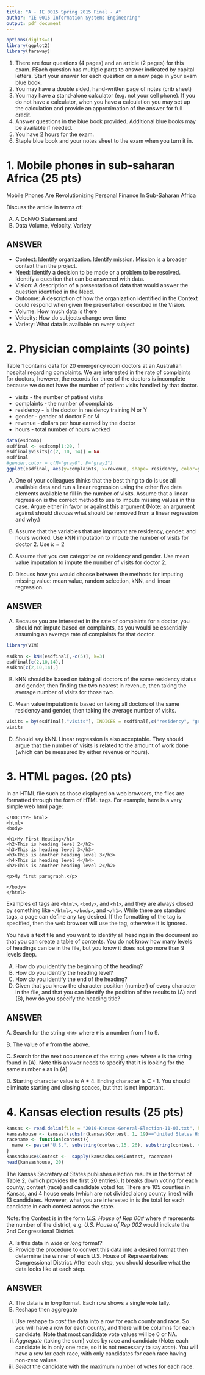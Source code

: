 ```yaml
---
title: "A - IE 0015 Spring 2015 Final - A"
author: "IE 0015 Information Systems Engineering"
output: pdf_document
---
```


```r
options(digits=1)
library(ggplot2)
library(faraway)
```

1.  There are four questions (4 pages) and an article (2 pages) for this exam.  FEach question has multiple parts to answer indicated by capital letters. Start your answer for each question on a new page in your exam blue book.
2.  You may have a double sided, hand-written page of notes (crib sheet)
3.  You may have a stand-alone calculator (e.g. not your cell phone). If you do not have a calculator, when you have a calculation you may set up the calculation and provide an approximation of the answer for full credit.
4.  Answer questions in the blue book provided. Additional blue books may be available if needed.
5.  You have 2 hours for the exam.
6.  Staple blue book and your notes sheet to the exam when you turn it in.

# 1.  Mobile phones in sub-saharan Africa (25 pts)

Mobile Phones Are Revolutionizing Personal Finance In Sub-Saharan Africa

Discuss the article in terms of:

A.  A CoNVO Statement and 
B.  Data Volume, Velocity, Variety


ANSWER
--------

-  Context:  Identify organization. Identify mission.  Mission is a broader context than the project.
-  Need:  Identify a decision to be made or a problem to be resolved.  Identify a question that can be answered with data.
-  Vision:  A description of a presentation of data that would answer the question identified in the Need.
-  Outcome:  A description of how the organization identified in the Context could respond when given the presentation described in the Vision.
-  Volume: How much data is there
-  Velocity: How do subjects change over time
-  Variety: What data is available on every subject


#  2.  Physician complaints (30 points)

Table 1 contains data for 20 emergency room doctors at an Australian hospital regarding complaints.  We are interested in the rate of complaints for doctors, however, the records for three of the doctors is incomplete because we do not have the number of patient visits handled by that doctor.

- visits - the number of patient visits
- complaints - the number of complaints
-  residency - is the doctor in residency training N or Y
- gender - gender of doctor F or M
- revenue - dollars per hour earned by the doctor
- hours - total number of hours worked

```r
data(esdcomp)
esdfinal <- esdcomp[1:20, ]
esdfinal$visits[c(2, 10, 14)] = NA
esdfinal
#gender.color = c(M="gray0", F="gray1")
ggplot(esdfinal, aes(y=complaints, x=revenue, shape= residency, color=gender)) + geom_point() + geom_jitter() + scale_color_grey(start=0.0, end=0.5) + scale_size_continuous(range = c(3,4)) + theme_bw() + ggtitle(label = "Complaints by dollars per hour earned by the doctor")
```

A.  One of your colleagues thinks that the best thing to do is use all available data and run a linear regression using the other five data elements available to fill in the number of visits. Assume that a linear regression is the correct method to use to impute missing values in this case.  Argue either in favor or against this argument (Note: an argument against should discuss what should be removed from a linear regression and why.)

B.  Assume that the variables that are important are residency, gender, and hours worked.  Use kNN imputation to impute the number of visits for doctor 2. Use $k=2$

C.  Assume that you can categorize on residency and gender.  Use mean value imputation to impute the number of visits for doctor 2.

D.  Discuss how you would choose between the methods for imputing missing value:  mean value, random selection, kNN, and linear regression.

ANSWER
------

A.  Because you are interested in the rate of complaints for a doctor, you should not impute based on complaints, as you would be essentially assuming an average rate of complaints for that doctor.

```r
library(VIM)

esdknn <- kNN(esdfinal[,-c(5)], k=3)
esdfinal[c(2,10,14),]
esdknn[c(2,10,14),]
```

B.  kNN should be based on taking all doctors of the same residency status and gender, then finding the two nearest in revenue, then taking the average number of visits for those two.

C.  Mean value imputation is based on taking all doctors of the same residency and gender, then taking the average number of visits.

```r
visits = by(esdfinal[,"visits"], INDICES = esdfinal[,c("residency", "gender")], FUN = mean, na.rm=TRUE)
visits
```

D.  Should say kNN.  Linear regression is also acceptable.  They should argue that the number of visits is related to the amount of work done (which can be measured by either revenue or hours).

#  3.  HTML pages. (20 pts)

In an HTML file such as those displayed on web browsers, the files are formatted through the form of HTML tags. For example, here is a very simple web html page:

```
<!DOCTYPE html>
<html>
<body>

<h1>My First Heading</h1>
<h2>This is heading level 2</h2>
<h3>This is heading level 3</h3>
<h3>This is another heading level 3</h3>
<h4>This is heading level 4</h4>
<h2>This is another heading level 2</h2>

<p>My first paragraph.</p>

</body>
</html>
```

Examples of tags are `<html>`, `<body>`, and `<h1>`, and they are always closed by something like `</html>`, `</body>`, and `</h1>`.
While there are standard tags, a page can define any tag desired. If the formatting of the tag is specified, then the web browser will use the tag, otherwise it is ignored.

You have a text file and you want to identify all headings in the document so that you can create a table of contents. You do not know how many levels of headings can be in the file, but you know it does not go more than 9 levels deep.

A.  How do you identify the beginning of the heading?
B.  How do you identify the heading level?
C.  How do you identify the end of the heading?
D.  Given that you know the character position (number) of every character in the file, and that you can identify the position of the results to (A) and (B), how do you specify the heading title?

ANSWER
------

A. Search for the string `<H#>` where `#` is a number from 1 to 9.

B. The value of `#` from the above.

C. Search for the next occurrence of the string `</H#>` where `#` is the string found in (A).  Note this answer needs to specify that it is looking for the same number `#` as in (A)

D. Starting character value is A + 4. Ending character is C - 1. You should eliminate starting and closing spaces, but that is not important.

#  4.  Kansas election results (25 pts)

```r
kansas <- read.delim(file = "2010-Kansas-General-Election-11-03.txt", header = TRUE, sep = "|")
kansashouse <- kansas[(substr(kansas$Contest, 1, 19)=="United States House"), c(1,2,3,4)]
racename <- function(contest){
  name <- paste("U.S.", substring(contest,15, 26), substring(contest, 40))
}
kansashouse$Contest <-  sapply(kansashouse$Contest, racename)
head(kansashouse, 20)
```                                         

The Kansas Secretary of States publishes election results in the format of Table 2, (which provides the first 20 entries). It breaks down voting for each county, contest (race) and candidate voted for. There are 105 counties in Kansas, and 4 house seats (which are not divided along county lines) with 13 candidates. However, what you are interested in is the total for each candidate in each contest across the state.

Note: the Contest is in the form *U.S. House of Rep 00#* where *#* represents the number of the district, e.g. *U.S. House of Rep 002* would indicate the 2nd Congressional District.

A.  Is this data in *wide* or *long* format?
B.  Provide the procedure to convert this data into a desired format then determine the winner of each U.S. House of Representatives Congressional District.  After each step, you should describe what the data looks like at each step.


ANSWER
------

A.  The data is in *long* format.  Each row shows a single vote tally.
B.  Reshape then aggregate
  i.  Use reshape to *cast* the data into a row for each county and race. So you will have a row for each county, and there will be columns for each candidate. Note that most candidate vote values will be 0 or NA.
  ii. *Aggregate* (taking the sum) votes by race and candidate (Note: each candidate is in only one race, so it is not necessary to say *race*).  You will have a row for each race, with only candidates for each race having non-zero values.
  iii.  *Select* the candidate with the maximum number of votes for each race.
